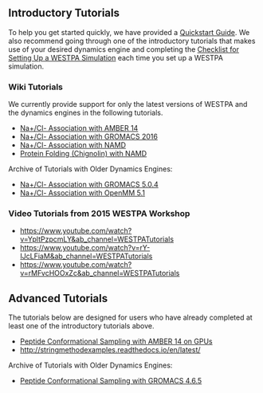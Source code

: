 == Introductory Tutorials ==

To help you get started quickly, we have provided a [[Quickstart Guide]]. We also recommend going through one of the introductory tutorials that makes use of your desired dynamics engine and completing the [[Checklist for Setting Up a WESTPA Simulation]] each time you set up a WESTPA simulation.

=== Wiki Tutorials ===
We currently provide support for only the latest versions of WESTPA and the dynamics engines in the following tutorials.
* [[Na+/Cl- Association with AMBER 14]] 
* [[Na+/Cl- Association with GROMACS 2016]] 
* [[Na+/Cl- Association with NAMD]] 
* [[Protein Folding (Chignolin) with NAMD]]

Archive of Tutorials with Older Dynamics Engines:
* [[Na+/Cl- Association with GROMACS 5.0.4]] 
* [[Na+/Cl- Association with OpenMM 5.1]]

=== Video Tutorials from 2015 WESTPA Workshop ===
* [[Introduction to the WESTPA software package|https://www.youtube.com/watch?v=YpltPzpcmLY&amp;ab_channel=WESTPATutorials]] 
* [[WESTPA with BioNetGen (systems biology software)|https://www.youtube.com/watch?v=rY-IJcLFiaM&amp;ab_channel=WESTPATutorials]] 
* [[WESTPA analysis tools|https://www.youtube.com/watch?v=rMFvcHOOxZc&amp;ab_channel=WESTPATutorials]]

== Advanced Tutorials ==
The tutorials below are designed for users who have already completed at least one of the introductory tutorials above.

* [[Peptide Conformational Sampling with AMBER 14 on GPUs]]
* [[Weighted Ensemble-Based String Method|http://stringmethodexamples.readthedocs.io/en/latest/]]

Archive of Tutorials with Older Dynamics Engines:
* [[Peptide Conformational Sampling with GROMACS 4.6.5]]

